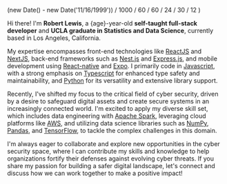   (new Date() - new Date('11/16/1999')) / 1000 / 60 / 60 / 24 / 30 / 12
)

Hi there! I'm **Robert Lewis**, a {age}-year-old **self-taught full-stack developer** and **UCLA graduate in Statistics and Data Science**, currently based in Los Angeles, California.

My expertise encompasses front-end technologies like [ReactJS](https://react.dev/) and [NextJS](https://nextjs.org/), back-end frameworks such as [Nest.js](https://nestjs.com/) and [Express.js](https://expressjs.com), and mobile development using [React-native](https://reactnative.dev/) and [Expo](https://expo.dev/). I primarily code in [Javascript](https://www.javascript.com/), with a strong emphasis on [Typescript](https://www.typescriptlang.org/) for enhanced type safety and maintainability, and [Python](https://www.python.org/) for its versatility and extensive library support.

Recently, I've shifted my focus to the critical field of cyber security, driven by a desire to safeguard digital assets and create secure systems in an increasingly connected world. I'm excited to apply my diverse skill set, which includes data engineering with [Apache Spark](https://spark.apache.org/), leveraging cloud platforms like [AWS](https://aws.amazon.com/), and utilizing data science libraries such as [NumPy](https://numpy.org/), [Pandas](https://pandas.pydata.org/), and [TensorFlow](https://www.tensorflow.org/), to tackle the complex challenges in this domain.

I'm always eager to collaborate and explore new opportunities in the cyber security space, where I can contribute my skills and knowledge to help organizations fortify their defenses against evolving cyber threats. If you share my passion for building a safer digital landscape, let's connect and discuss how we can work together to make a positive impact!
